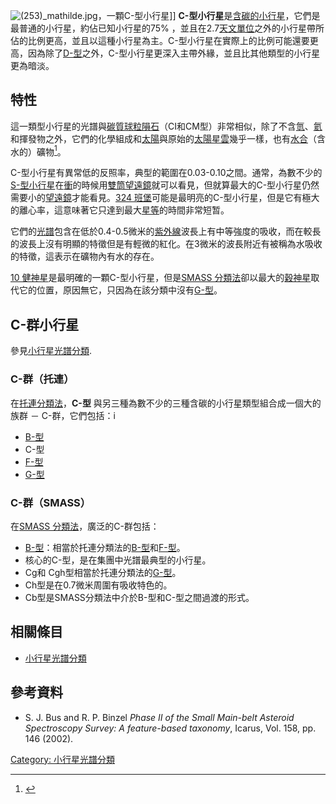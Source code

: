 [[Image:(253)_mathilde.jpg|thumb]]，一顆C-型小行星]]
'''C-型小行星'''是[[碳|含碳的]][[小行星|小行星]]，它們是最普通的小行星，約佔已知小行星的75% {{Fact|date=July 2008}}，並且在2.7[[天文單位|天文單位]]之外的小行星帶所佔的比例更高，並且以這種小行星為主。C-型小行星在實際上的比例可能還要更高，因為除了[[D-型小行星|D-型]]之外，C-型小行星更深入主帶外緣，並且比其他類型的小行星更為暗淡。

== 特性 ==
這一類型小行星的光譜與[[碳質球粒隕石|碳質球粒隕石]]（CI和CM型）非常相似，除了不含[[氫|氫]]、[[氦|氦]]和揮發物之外，它們的化學組成和[[太陽|太陽]]與原始的[[太陽星雲|太陽星雲]]幾乎一樣，也有[[水合|水合]]（含水的）礦物<ref name=norton>{{cite book |title=The Cambridge Encyclopedia of Meteorites |last=Norton |first=O. Richard |year=2002 |publisher=Cambridge University Press |location=Cambridge |isbn=0-521-62143-7 |pages=121-124}}</ref>。

C-型小行星有異常低的反照率，典型的範圍在0.03-0.10之間。通常，為數不少的[[S-型小行星|S-型小行星]]在[[衝_(天體位置)|衝]]的時候用[[雙筒望遠鏡|雙筒望遠鏡]]就可以看見，但就算最大的C-型小行星仍然需要小的[[望遠鏡|望遠鏡]]才能看見。[[小行星324|324 班堡]]可能是最明亮的C-型小行星，但是它有極大的離心率，這意味著它只達到最大[[視星等|星等]]的時間非常短暂。

它們的[[電磁頻譜|光譜]]包含在低於0.4-0.5微米的[[紫外線|紫外線]]波長上有中等強度的吸收，而在較長的波長上沒有明顯的特徵但是有輕微的紅化。在3微米的波長附近有被稱為水吸收的特徵，這表示在礦物內有水的存在。

[[小行星10|10 健神星]]是最明確的一顆C-型小行星，但是[[小行星光譜分類#SMASS|SMASS 分類法]]卻以最大的[[穀神星|穀神星]]取代它的位置，原因無它，只因為在該分類中沒有[[G-型小行星|G-型]]。

==C-群小行星 ==
參見[[小行星光譜分類|小行星光譜分類]].
=== C-群（托連）===
在[[小行星光譜分類#托連Tholen_classification|托連分類法]]，'''C-型''' 與另三種為數不少的三種含碳的小行星類型組合成一個大的族群 － C-群，它們包括：i
*[[B-型小行星|B-型]]
*C-型
*[[F-型小行星|F-型]]
*[[G-型小行星|G-型]]

=== C-群（SMASS）===
在[[小行星光譜分類#SMASS|SMASS 分類法]]，廣泛的C-群包括：
*[[B-型小行星|B-型]]：相當於托連分類法的[[B-型小行星|B-型]]和[[F-型小行星|F-型]]。
*核心的C-型，是在集團中光譜最典型的小行星。
*Cg和 Cgh型相當於托連分類法的[[G-型小行星|G-型]]。
*Ch型是在0.7微米周圍有吸收特色的。
*Cb型是SMASS分類法中介於B-型和C-型之間過渡的形式。

== 相關條目 ==
*[[小行星光譜分類|小行星光譜分類]]

== 參考資料 ==
{{reflist}}
*<div id="Bus2002">S. J. Bus and R. P. Binzel ''Phase II of the Small Main-belt Asteroid Spectroscopy Survey: A feature-based taxonomy'', Icarus, Vol. 158, pp. 146 (2002). </div>

{{小行星}}
{{小天體}}

[[Category:_小行星光譜分類|Category: 小行星光譜分類]]